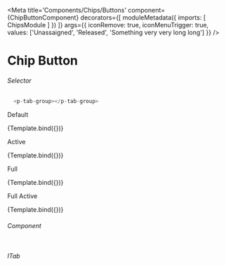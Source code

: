 
<Meta title='Components/Chips/Buttons'
  component={ChipButtonComponent}
  decorators={[
    moduleMetadata({
      imports: [
        ChipsModule
      ]
    })
  ]}
  args={{
    iconRemove: true,
    iconMenuTrigger: true,
    values: ['Unassaigned', 'Released', 'Something very very long long']
  }}
/>


# Chip Button

###### Selector
```ts
  <p-tab-group></p-tab-group>
```
<Canvas>
  <p className="story-title">Default</p>
  <Story name="Default"
    args={{  }}>
    {Template.bind({})}
  </Story>
   <p className="story-title">Active</p>
  <Story name="Active"
    args={{ active: true }}>
    {Template.bind({})}
  </Story>
  <p className="story-title">Full</p>
  <Story name="Full"
    args={{ full: true }}>
    {Template.bind({})}
  </Story>
  <p className="story-title">Full Active</p>
  <Story name="Full Active"
    args={{ full: true, active: true }}>
    {Template.bind({})}
  </Story>
</Canvas>


###### Component
```ts

```

###### ITab
```ts

```